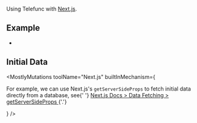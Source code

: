 
Using Telefunc with [Next.js](https://nextjs.org).

## Example

- <RepoLink path="/examples/next" />

## Initial Data

<MostlyMutations
  toolName="Next.js"
  builtInMechanism={
    <p>
      For example, we can use Next.js's <code>getServerSideProps</code> to fetch initial data directly from a database,
      see{' '}
      <a href="https://nextjs.org/docs/basic-features/data-fetching/get-server-side-props">
        Next.js Docs &gt; Data Fetching &gt; getServerSideProps
      </a>
      {'.'}
    </p>
  }
/>
